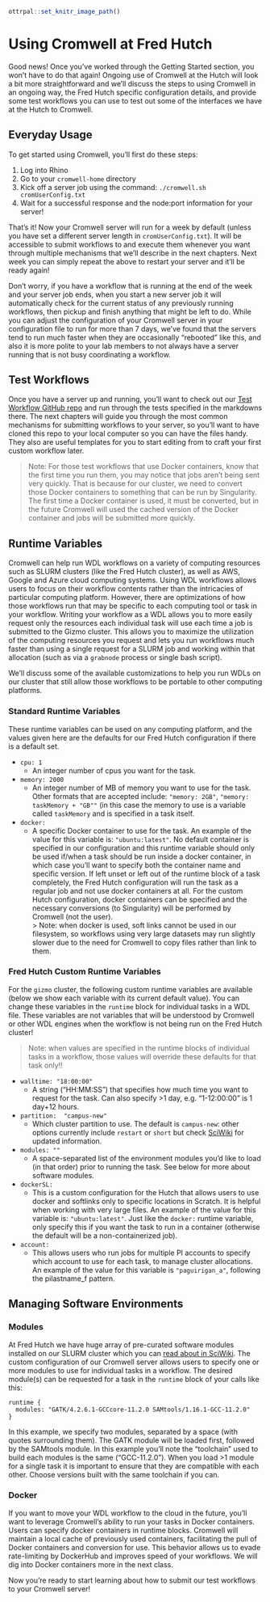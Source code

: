 
```r
ottrpal::set_knitr_image_path()
```
# Using Cromwell at Fred Hutch
Good news! Once you've worked through the Getting Started section, you won't have to do that again! Ongoing use of Cromwell at the Hutch will look a bit more straightforward and we'll discuss the steps to using Cromwell in an ongoing way, the Fred Hutch specific configuration details, and provide some test workflows you can use to test out some of the interfaces we have at the Hutch to Cromwell.  

## Everyday Usage
To get started using Cromwell, you'll first do these steps:

1.  Log into Rhino
2.  Go to your `cromwell-home` directory
3.  Kick off a server job using the command: `./cromwell.sh cromUserConfig.txt`
3.  Wait for a successful response and the node:port information for your server!

That's it!  Now your Cromwell server will run for a week by default (unless you have set a different server length in `cromUserConfig.txt`).  It will be accessible to submit workflows to and execute them whenever you want through multiple mechanisms that we'll describe in the next chapters.  Next week you can simply repeat the above to restart your server and it'll be ready again!  

Don't worry, if you have a workflow that is running at the end of the week and your server job ends, when you start a new server job it will automatically check for the current status of any previously running workflows, then pickup and finish anything that might be left to do.  While you can adjust the configuration of your Cromwell server in your configuration file to run for more than 7 days, we've found that the servers tend to run much faster when they are occasionally "rebooted" like this, and also it is more polite to your lab members to not always have a server running that is not busy coordinating a workflow.  


## Test Workflows
Once you have a server up and running, you'll want to check out our [Test Workflow GitHub repo](https://github.com/FredHutch/wdl-test-workflows) and run through the tests specified in the markdowns there.  The next chapters will guide you through the most common mechanisms for submitting workflows to your server, so you'll want to have cloned this repo to your local computer so you can have the files handy.  They also are useful templates for you to start editing from to craft your first custom workflow later.  

> Note: For those test workflows that use Docker containers, know that the first time you run them, you may notice that jobs aren't being sent very quickly. That is because for our cluster, we need to convert those Docker containers to something that can be run by Singularity. The first time a Docker container is used, it must be converted, but in the future Cromwell will used the cached version of the Docker container and jobs will be submitted more quickly.


## Runtime Variables

Cromwell can help run WDL workflows on a variety of computing resources such as SLURM clusters (like the Fred Hutch cluster), as well as AWS, Google and Azure cloud computing systems.  Using WDL workflows allows users to focus on their workflow contents rather than the intricacies of particular computing platform.  However, there are optimizations of how those workflows run that may be specific to each computing tool or task in your workflow.  Writing your workflow as a WDL allows you to more easily request only the resources each individual task will use each time a job is submitted to the Gizmo cluster.  This allows you to maximize the utilization of the computing resources you request and lets you run workflows much faster than using a single request for a SLURM job and working within that allocation (such as via a `grabnode` process or single bash script).  

We'll discuss some of the available customizations to help you run WDLs on our cluster that still allow those workflows to be portable to other computing platforms.  


### Standard Runtime Variables

These runtime variables can be used on any computing platform, and the values given here are the defaults for our Fred Hutch configuration if there is a default set.  

- `cpu: 1`
  - An integer number of cpus you want for the task. 
- `memory: 2000`
  - An integer number of MB of memory you want to use for the task.  Other formats that are accepted include: `"memory: 2GB"`, `"memory: taskMemory + "GB""` (in this case the memory to use is a variable called `taskMemory` and is specified in a task itself. 
- `docker: `
  - A specific Docker container to use for the task. An example of the value for this variable is: `"ubuntu:latest"`.  No default container is specified in our configuration and this runtime variable should only be used if/when a task should be run inside a docker container, in which case you'll want to specify both the container name and specific version.  If left unset or left out of the runtime block of a task completely, the Fred Hutch configuration will run the task as a regular job and not use docker containers at all.  For the custom Hutch configuration, docker containers can be specified and the necessary conversions (to Singularity) will be performed by Cromwell (not the user).  
  > Note: when docker is used, soft links cannot be used in our filesystem, so workflows using very large datasets may run slightly slower due to the need for Cromwell to copy files rather than link to them.  


### Fred Hutch Custom Runtime Variables
For the `gizmo` cluster, the following custom runtime variables are available (below we show each variable with its current default value). You can change these variables in the `runtime` block for individual tasks in a WDL file. These variables are not variables that will be understood by Cromwell or other WDL engines when the workflow is not being run on the Fred Hutch cluster!  

>Note: when values are specified in the runtime blocks of individual tasks in a workflow, those values will override these defaults for that task only!!


- `walltime: "18:00:00"`
  - A string ("HH:MM:SS") that specifies how much time you want to request for the task. Can also specify >1 day, e.g. "1-12:00:00" is 1 day+12 hours.
- `partition:  "campus-new"`
  - Which cluster partition to use. The default is `campus-new`: other options currently include `restart` or `short` but check [SciWiki](https://sciwiki.fredhutch.org/scicomputing/) for updated information. 
- `modules: ""`
  - A space-separated list of the environment modules you'd like to load (in that order) prior to running the task.  See below for more about software modules.
- `dockerSL: `
  - This is a custom configuration for the Hutch that allows users to use docker and softlinks only to specific locations in Scratch.  It is helpful when working with very large files. An example of the value for this variable is: `"ubuntu:latest"`. Just like the `docker:` runtime variable, only specify this if you want the task to run in a container (otherwise the default will be a non-containerized job). 
- `account: `
  - This allows users who run jobs for multiple PI accounts to specify which account to use for each task, to manage cluster allocations.  An example of the value for this variable is `"paguirigan_a"`, following the  pilastname_f pattern. 

## Managing Software Environments


### Modules
At Fred Hutch we have huge array of pre-curated software modules installed on our SLURM cluster which you can [read about in SciWiki](https://sciwiki.fredhutch.org/scicomputing/compute_scientificSoftware/).   The custom configuration of our Cromwell server allows users to specify one or more modules to use for individual tasks in a workflow.  The desired module(s) can be requested for a task in the `runtime` block of your calls like this:

```
runtime {
  modules: "GATK/4.2.6.1-GCCcore-11.2.0 SAMtools/1.16.1-GCC-11.2.0"
}
```

In this example, we specify two modules, separated by a space (with quotes surrounding them). The GATK module will be loaded first, followed by the SAMtools module.   In this example you'll note the "toolchain" used to build each modules is the same ("GCC-11.2.0").  When you load >1 module for a single task it is important to ensure that they are compatible with each other.  Choose versions built with the same toolchain if you can.  

### Docker
If you want to move your WDL workflow to the cloud in the future, you'll want to leverage Cromwell's ability to run your tasks in Docker containers.  Users can specify docker containers in runtime blocks. Cromwell will maintain a local cache of previously used containers, facilitating the pull of Docker containers and conversion for use.  This behavior allows us to evade rate-limiting by DockerHub and improves speed of your workflows.  We will dig into Docker containers more in the next class.  


Now you're ready to start learning about how to submit our test workflows to your Cromwell server!